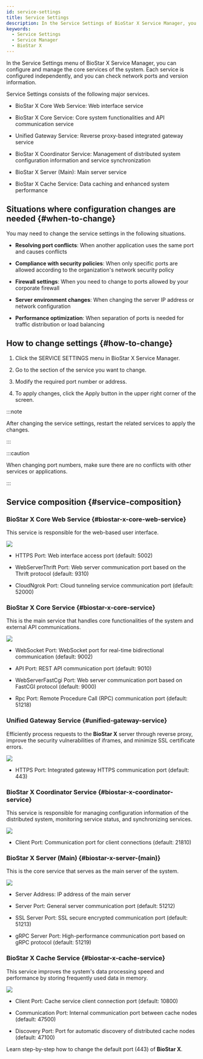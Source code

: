 ```yaml
---
id: service-settings
title: Service Settings
description: In the Service Settings of BioStar X Service Manager, you can configure and manage the core services of the system.
keywords:
  - Service Settings
  - Service Manager
  - BioStar X
---
```


In the <Cmd>Service Settings</Cmd> menu of <Cmd>BioStar X Service Manager</Cmd>, you can configure and manage the core services of the system. Each service is configured independently, and you can check network ports and version information.

<Cmd>Service Settings</Cmd> consists of the following major services.

* <Cmd>BioStar X Core Web Service</Cmd>: Web interface service

* <Cmd>BioStar X Core Service</Cmd>: Core system functionalities and API communication service

* <Cmd>Unified Gateway Service</Cmd>: Reverse proxy-based integrated gateway service

* <Cmd>BioStar X Coordinator Service</Cmd>: Management of distributed system configuration information and service synchronization

* <Cmd>BioStar X Server (Main)</Cmd>: Main server service

* <Cmd>BioStar X Cache Service</Cmd>: Data caching and enhanced system performance

## Situations where configuration changes are needed {#when-to-change}

You may need to change the service settings in the following situations.

* **Resolving port conflicts**: When another application uses the same port and causes conflicts

* **Compliance with security policies**: When only specific ports are allowed according to the organization's network security policy

* **Firewall settings**: When you need to change to ports allowed by your corporate firewall

* **Server environment changes**: When changing the server IP address or network configuration

* **Performance optimization**: When separation of ports is needed for traffic distribution or load balancing

## How to change settings {#how-to-change}

1. Click the <Cmd>SERVICE SETTINGS</Cmd> menu in <Cmd>BioStar X Service Manager</Cmd>.

2. Go to the section of the service you want to change.

3. Modify the required port number or address.

4. To apply changes, click the <Cmd>Apply</Cmd> button in the upper right corner of the screen.

:::note

After changing the service settings, restart the related services to apply the changes.

:::

:::caution

When changing port numbers, make sure there are no conflicts with other services or applications.

:::

## Service composition {#service-composition}

### BioStar X Core Web Service {#biostar-x-core-web-service}

This service is responsible for the web-based user interface.

<Image src='/img/common/biostarx-sm-cws.png' alone />

* <Cmd>HTTPS Port</Cmd>: Web interface access port (default: 5002)

* <Cmd>WebServerThrift Port</Cmd>: Web server communication port based on the Thrift protocol (default: 9310)

* <Cmd>CloudNgrok Port</Cmd>: Cloud tunneling service communication port (default: 52000)

### BioStar X Core Service {#biostar-x-core-service}

This is the main service that handles core functionalities of the system and external API communications.

<Image src='/img/common/biostarx-sm-core-s.png' alone />

* <Cmd>WebSocket Port</Cmd>: WebSocket port for real-time bidirectional communication (default: 9002)

* <Cmd>API Port</Cmd>: REST API communication port (default: 9010)

* <Cmd>WebServerFastCgi Port</Cmd>: Web server communication port based on FastCGI protocol (default: 9000)

* <Cmd>Rpc Port</Cmd>: Remote Procedure Call (RPC) communication port (default: 51218)

### Unified Gateway Service {#unified-gateway-service}

Efficiently process requests to the **BioStar X** server through reverse proxy, improve the security vulnerabilities of iframes, and minimize SSL certificate errors.

<Image src='/img/common/biostarx-sm-ugs.png' alone />

* <Cmd>HTTPS Port</Cmd>: Integrated gateway HTTPS communication port (default: 443)

### BioStar X Coordinator Service {#biostar-x-coordinator-service}

This service is responsible for managing configuration information of the distributed system, monitoring service status, and synchronizing services.

<Image src='/img/common/biostarx-sm-coordinator-s.png' alone />

* <Cmd>Client Port</Cmd>: Communication port for client connections (default: 21810)

### BioStar X Server (Main) {#biostar-x-server-(main)}

This is the core service that serves as the main server of the system.

<Image src='/img/common/biostarx-sm-server.png' alone />

* <Cmd>Server Address</Cmd>: IP address of the main server

* <Cmd>Server Port</Cmd>: General server communication port (default: 51212)

* <Cmd>SSL Server Port</Cmd>: SSL secure encrypted communication port (default: 51213)

* <Cmd>gRPC Server Port</Cmd>: High-performance communication port based on gRPC protocol (default: 51219)

### BioStar X Cache Service {#biostar-x-cache-service}

This service improves the system's data processing speed and performance by storing frequently used data in memory.

<Image src='/img/common/biostarx-sm-cache-s.png' alone />

* <Cmd>Client Port</Cmd>: Cache service client connection port (default: 10800)

* <Cmd>Communication Port</Cmd>: Internal communication port between cache nodes (default: 47500)

* <Cmd>Discovery Port</Cmd>: Port for automatic discovery of distributed cache nodes (default: 47100)

<NextStep>
<NextItem to='change-port'>

Learn step-by-step how to change the default port (443) of **BioStar X**.

</NextItem>
</NextStep>
